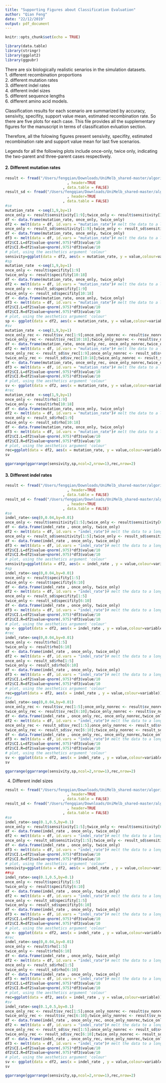 ```yaml
---
title: "Supporting Figures about Classification Evaluation"
author: "Qian Feng"
date: "22/12/2019"
output: pdf_document
---
```


```r
knitr::opts_chunk$set(echo = TRUE)
```

```r
library(data.table)
library(stringr)
library(ggplot2)
library(ggpubr)
```

There are six biologically realistic senarios in the simulation datasets.  
1. different recombination proportions  
2. different mutation rates  
3. different indel rates  
4. different indel sizes  
5. different sequence lengths  
6. different amino acid models.

Classification results for each scenario are summarized by accuracy, sensivity, specifity, support value mean, estimated recombination rate. So there are five plots for each case. This file provides all the supplementary figures for the manuscript in terms of classification evluation section.

Therefore, all the folowing figures present sensivity, specifity, estimated recombination rate and support value mean for last five scenarios. 

Legends for all the following plots include once-only, twice only, indicating the two-parent and three-parent cases respectively.

#### 2. Different mutation rates

```r
result <- fread("/Users/fengqian/Downloads/UniMelb_shared-master/algorithm_simulation/protein/snake_pipeline/final_results_mutation/results_all/simulation_50-50/result.csv"
                            , header=TRUE
                          , data.table = FALSE)
result_sd <- fread("/Users/fengqian/Downloads/UniMelb_shared-master/algorithm_simulation/protein/snake_pipeline/final_results_mutation/results_all/simulation_50-50/result_sd.csv"
                            , header=TRUE
                          , data.table = FALSE)
#se
mutation_rate  <-seq(1,9,by=1)
once_only <- result$sensitivity[1:9];twice_only <- result$sensitivity[10:18]
df <- data.frame(mutation_rate, once_only, twice_only)
df2 <- melt(data = df, id.vars = "mutation_rate")# melt the data to a long format
once_only <- result_sd$sensitivity[1:9];twice_only <- result_sd$sensitivity[10:18]
df <- data.frame(mutation_rate, once_only, twice_only)
df3 <- melt(data = df, id.vars = "mutation_rate")# melt the data to a long format
df2$CI.L=df2$value-qnorm(.975)*df3$value/10
df2$CI.R=df2$value+qnorm(.975)*df3$value/10
# plot, using the aesthetics argument 'colour'
sensivity=ggplot(data = df2, aes(x = mutation_rate, y = value,colour=variable)) + geom_line()+geom_point()+geom_errorbar(width=.001, aes(ymin=CI.L, ymax=CI.R))+scale_x_continuous(breaks=c(1,2,3,4,5,6,7,8,9),labels=c("0.2","0.4", "0.6","0.8","1","2","3","4","5"))+scale_y_continuous(breaks=seq(0.48,0.96,by=0.03),limits=c(0.48,0.96))+ylab("Sensitivity")+xlab("Branch length multiplier")+theme(legend.position = "none")
#sp
mutation_rate  <-seq(1,9,by=1)
once_only <- result$specifity[1:9]
twice_only <- result$specifity[10:18]
df <- data.frame(mutation_rate, once_only, twice_only)
df2 <- melt(data = df, id.vars = "mutation_rate")# melt the data to a long format
once_only <- result_sd$specifity[1:9]
twice_only <- result_sd$specifity[10:18]
df <- data.frame(mutation_rate, once_only, twice_only)
df3 <- melt(data = df, id.vars = "mutation_rate")# melt the data to a long format
df2$CI.L=df2$value-qnorm(.975)*df3$value/10
df2$CI.R=df2$value+qnorm(.975)*df3$value/10
# plot, using the aesthetics argument 'colour'
sp <- ggplot(data = df2, aes(x = mutation_rate, y = value,colour=variable)) + geom_line()+geom_point()+geom_errorbar(width=.001, aes(ymin=CI.L, ymax=CI.R))+scale_x_continuous(breaks=c(1,2,3,4,5,6,7,8,9),labels=c("0.2","0.4", "0.6","0.8","1","2","3","4","5"))+scale_y_continuous(breaks=seq(0.64,0.91,by=0.02),limits=c(0.64,0.91))+ylab("Specifity")+xlab("Branch length multiplier")+theme(legend.position = "none")
#sv
mutation_rate  <-seq(1,9,by=1)
once_only_rec <- result$sv_rec[1:9];once_only_nonrec <- result$sv_nonrec[1:9];
twice_only_rec <- result$sv_rec[10:18];twice_only_nonrec <- result$sv_nonrec[10:18];
df <- data.frame(mutation_rate, once_only_rec, once_only_nonrec,twice_only_rec,twice_only_nonrec)
df2 <- melt(data = df, id.vars = "mutation_rate")# melt the data to a long format
once_only_rec <- result_sd$sv_rec[1:9];once_only_nonrec <- result_sd$sv_nonrec[1:9];
twice_only_rec <- result_sd$sv_rec[10:18];twice_only_nonrec <- result_sd$sv_nonrec[10:18];
df <- data.frame(mutation_rate, once_only_rec, once_only_nonrec,twice_only_rec,twice_only_nonrec)
df3 <- melt(data = df, id.vars = "mutation_rate")# melt the data to a long format
df2$CI.L=df2$value-qnorm(.975)*df3$value/10
df2$CI.R=df2$value+qnorm(.975)*df3$value/10
# plot, using the aesthetics argument 'colour'
sv <- ggplot(data = df2, aes(x = mutation_rate, y = value,colour=variable)) + geom_line()+geom_point()+geom_errorbar(width=.001, aes(ymin=CI.L, ymax=CI.R))+scale_x_continuous(breaks=c(1,2,3,4,5,6,7,8,9),labels=c("0.2","0.4", "0.6","0.8","1","2","3","4","5"))+scale_y_continuous(breaks=seq(0.64,0.90,by=0.02),limits=c(0.64,0.90))+ylab("Support value mean")+xlab("Branch length multiplier")
#rec
mutation_rate  <-seq(1,9,by=1)
once_only <- result$rho[1:9]
twice_only <- result$rho[10:18]
df <- data.frame(mutation_rate, once_only, twice_only)
df2 <- melt(data = df, id.vars = "mutation_rate")# melt the data to a long format
once_only <- result_sd$rho[1:9]
twice_only <- result_sd$rho[10:18]
df <- data.frame(mutation_rate, once_only, twice_only)
df3 <- melt(data = df, id.vars = "mutation_rate")# melt the data to a long format
df2$CI.L=df2$value-qnorm(.975)*df3$value/10
df2$CI.R=df2$value+qnorm(.975)*df3$value/10
# plot, using the aesthetics argument 'colour'
rec=ggplot(data = df2, aes(x = mutation_rate, y = value,colour=variable)) + geom_line()+geom_point()+geom_errorbar(width=.001, aes(ymin=CI.L, ymax=CI.R))+scale_x_continuous(breaks=c(1,2,3,4,5,6,7,8,9),labels=c("0.2","0.4", "0.6","0.8","1","2","3","4","5"))+scale_y_continuous(breaks=seq(0.002,0.01,by=0.002),limits=c(0.002,0.01))+ylab("Estimated recombination rate")+xlab("Branch length multiplier")
sv
```

```r
ggarrange(ggarrange(sensivity,sp,ncol=2,nrow=1),rec,nrow=2)
```


#### 3. Different indel rates

```r
result <- fread("/Users/fengqian/Downloads/UniMelb_shared-master/algorithm_simulation/protein/snake_pipeline/final_results_indels/results_all/simulation_50-50/results_rate/result.csv"
                            , header=TRUE
                          , data.table = FALSE)
result_sd <- fread("/Users/fengqian/Downloads/UniMelb_shared-master/algorithm_simulation/protein/snake_pipeline/final_results_indels/results_all/simulation_50-50/results_rate/result_sd.csv"
                            , header=TRUE
                          , data.table = FALSE)
#se
indel_rate<-seq(0,0.04,by=0.01)
once_only <- result$sensitivity[1:5];twice_only <- result$sensitivity[6:10]
df <- data.frame(indel_rate , once_only, twice_only)
df2 <- melt(data = df, id.vars = "indel_rate")# melt the data to a long format
once_only <- result_sd$sensitivity[1:5];twice_only <- result_sd$sensitivity[6:10]
df <- data.frame(indel_rate , once_only, twice_only)
df3 <- melt(data = df, id.vars = "indel_rate")# melt the data to a long format
df2$CI.L=df2$value-qnorm(.975)*df3$value/10
df2$CI.R=df2$value+qnorm(.975)*df3$value/10
# plot, using the aesthetics argument 'colour'
sensivity=ggplot(data = df2, aes(x = indel_rate , y = value,colour=variable)) + geom_line()+geom_point()+geom_errorbar(width=.001, aes(ymin=CI.L, ymax=CI.R))+scale_x_continuous(breaks=seq(min(indel_rate),max(indel_rate ),by=0.01))+scale_y_continuous(breaks=seq(0.70,0.91,by=0.02),limits=c(0.70,0.91))+ylab("Sensitivity")+xlab("Indel rate")+theme(legend.position = "none")
#sp
indel_rate<-seq(0,0.04,by=0.01)
once_only <- result$specifity[1:5]
twice_only <- result$specifity[6:10]
df <- data.frame(indel_rate , once_only, twice_only)
df2 <- melt(data = df, id.vars = "indel_rate")# melt the data to a long format
once_only <- result_sd$specifity[1:5]
twice_only <- result_sd$specifity[6:10]
df <- data.frame(indel_rate , once_only, twice_only)
df3 <- melt(data = df, id.vars = "indel_rate")# melt the data to a long format
df2$CI.L=df2$value-qnorm(.975)*df3$value/10
df2$CI.R=df2$value+qnorm(.975)*df3$value/10
# plot, using the aesthetics argument 'colour'
sp <- ggplot(data = df2, aes(x = indel_rate , y = value,colour=variable)) + geom_line()+geom_point()+geom_errorbar(width=.001, aes(ymin=CI.L, ymax=CI.R))+scale_x_continuous(breaks=seq(min(indel_rate),max(indel_rate ),by=0.01))+scale_y_continuous(breaks=seq(0.70,0.90,by=0.02),limits=c(0.70,0.90))+ylab("Specifity")+xlab("Indel rate")+theme(legend.position = "none")
#rec
indel_rate<-seq(0,0.04,by=0.01)
once_only <- result$rho[1:5]
twice_only <- result$rho[6:10]
df <- data.frame(indel_rate , once_only, twice_only)
df2 <- melt(data = df, id.vars = "indel_rate")# melt the data to a long format
once_only <- result_sd$rho[1:5]
twice_only <- result_sd$rho[6:10]
df <- data.frame(indel_rate , once_only, twice_only)
df3 <- melt(data = df, id.vars = "indel_rate")# melt the data to a long format
df2$CI.L=df2$value-qnorm(.975)*df3$value/10
df2$CI.R=df2$value+qnorm(.975)*df3$value/10
# plot, using the aesthetics argument 'colour'
rec=ggplot(data = df2, aes(x = indel_rate , y = value,colour=variable)) + geom_line()+geom_point()+geom_errorbar(width=.001, aes(ymin=CI.L, ymax=CI.R))+scale_x_continuous(breaks=seq(min(indel_rate),max(indel_rate ),by=0.01))+scale_y_continuous(breaks=seq(0.002,0.012,by=0.002),limits=c(0.002,0.012))+ylab("Estimated recombination rate")+xlab("Indel rate")
#sv
indel_rate<-seq(0,0.04,by=0.01)
once_only_rec <- result$sv_rec[1:5];once_only_nonrec <- result$sv_nonrec[1:5];
twice_only_rec <- result$sv_rec[6:10];twice_only_nonrec <- result$sv_nonrec[6:10];
df <- data.frame(indel_rate , once_only_rec, once_only_nonrec,twice_only_rec,twice_only_nonrec)
df2 <- melt(data = df, id.vars = "indel_rate")# melt the data to a long format
once_only_rec <- result_sd$sv_rec[1:5];once_only_nonrec <- result_sd$sv_nonrec[1:5];
twice_only_rec <- result_sd$sv_rec[6:10];twice_only_nonrec <- result_sd$sv_nonrec[6:10];
df <- data.frame(indel_rate , once_only_rec, once_only_nonrec,twice_only_rec,twice_only_nonrec)
df3 <- melt(data = df, id.vars = "indel_rate")# melt the data to a long format
df2$CI.L=df2$value-qnorm(.975)*df3$value/10
df2$CI.R=df2$value+qnorm(.975)*df3$value/10
# plot, using the aesthetics argument 'colour'
sv <- ggplot(data = df2, aes(x = indel_rate , y = value,colour=variable)) + geom_line()+geom_point()+geom_errorbar(width=.001, aes(ymin=CI.L, ymax=CI.R))+scale_x_continuous(breaks=seq(min(indel_rate),max(indel_rate ),by=0.01))+scale_y_continuous(breaks=seq(0.60,0.90,by=0.02),limits=c(0.60,0.90))+ylab("Support value mean")+xlab("Indel rate")
sv
```

```r
ggarrange(ggarrange(sensivity,sp,ncol=2,nrow=1),rec,nrow=2)
```

4. Different indel sizes

```r
result <- fread("/Users/fengqian/Downloads/UniMelb_shared-master/algorithm_simulation/protein/snake_pipeline/final_results_indels/results_all/simulation_50-50/results_q_rate/result.csv"
                            , header=TRUE
                          , data.table = FALSE)
result_sd <- fread("/Users/fengqian/Downloads/UniMelb_shared-master/algorithm_simulation/protein/snake_pipeline/final_results_indels/results_all/simulation_50-50/results_q_rate/result_sd.csv"
                            , header=TRUE
                          , data.table = FALSE)
#se
indel_rate<-seq(0.1,0.5,by=0.1)
once_only <- result$sensitivity[1:5];twice_only <- result$sensitivity[6:10]
df <- data.frame(indel_rate , once_only, twice_only)
df2 <- melt(data = df, id.vars = "indel_rate")# melt the data to a long format
once_only <- result_sd$sensitivity[1:5];twice_only <- result_sd$sensitivity[6:10]
df <- data.frame(indel_rate , once_only, twice_only)
df3 <- melt(data = df, id.vars = "indel_rate")# melt the data to a long format
df2$CI.L=df2$value-qnorm(.975)*df3$value/10
df2$CI.R=df2$value+qnorm(.975)*df3$value/10
# plot, using the aesthetics argument 'colour'
sensivity=ggplot(data = df2, aes(x = indel_rate , y = value,colour=variable)) + geom_line()+geom_point()+geom_errorbar(width=.001, aes(ymin=CI.L, ymax=CI.R))+scale_x_continuous(breaks=seq(min(indel_rate),max(indel_rate ),by=0.1))+scale_y_continuous(breaks=seq(0.74,0.95,by=0.02),limits=c(0.74,0.95))+ylab("Sensitivity")+xlab("Indel size (q)")+theme(legend.position = "none")
##sp
indel_rate<-seq(0.1,0.5,by=0.1)
once_only <- result$specifity[1:5]
twice_only <- result$specifity[6:10]
df <- data.frame(indel_rate , once_only, twice_only)
df2 <- melt(data = df, id.vars = "indel_rate")# melt the data to a long format
once_only <- result_sd$specifity[1:5]
twice_only <- result_sd$specifity[6:10]
df <- data.frame(indel_rate , once_only, twice_only)
df3 <- melt(data = df, id.vars = "indel_rate")# melt the data to a long format
df2$CI.L=df2$value-qnorm(.975)*df3$value/10
df2$CI.R=df2$value+qnorm(.975)*df3$value/10
# plot, using the aesthetics argument 'colour'
sp <- ggplot(data = df2, aes(x = indel_rate , y = value,colour=variable)) + geom_line()+geom_point()+geom_errorbar(width=.001, aes(ymin=CI.L, ymax=CI.R))+scale_x_continuous(breaks=seq(min(indel_rate),max(indel_rate ),by=0.1))+scale_y_continuous(breaks=seq(0.65,0.90,by=0.02),limits=c(0.65,0.90))+ylab("Specifity")+xlab("Indel size (q)")+theme(legend.position = "none")
#rec
indel_rate<-seq(0,0.04,by=0.01)
once_only <- result$rho[1:5]
twice_only <- result$rho[6:10]
df <- data.frame(indel_rate , once_only, twice_only)
df2 <- melt(data = df, id.vars = "indel_rate")# melt the data to a long format
once_only <- result_sd$rho[1:5]
twice_only <- result_sd$rho[6:10]
df <- data.frame(indel_rate , once_only, twice_only)
df3 <- melt(data = df, id.vars = "indel_rate")# melt the data to a long format
df2$CI.L=df2$value-qnorm(.975)*df3$value/10
df2$CI.R=df2$value+qnorm(.975)*df3$value/10
# plot, using the aesthetics argument 'colour'
rec=ggplot(data = df2, aes(x = indel_rate , y = value,colour=variable)) + geom_line()+geom_point()+geom_errorbar(width=.001, aes(ymin=CI.L, ymax=CI.R))+scale_x_continuous(breaks=seq(min(indel_rate),max(indel_rate ),by=0.01))+scale_y_continuous(breaks=seq(0.004,0.006,by=0.0002),limits=c(0.004,0.006))+ylab("Estimated recombination rate")+xlab("Indel size (q)")
#sv
indel_rate<-seq(0.1,0.5,by=0.1)
once_only_rec <- result$sv_rec[1:5];once_only_nonrec <- result$sv_nonrec[1:5];
twice_only_rec <- result$sv_rec[6:10];twice_only_nonrec <- result$sv_nonrec[6:10];
df <- data.frame(indel_rate , once_only_rec, once_only_nonrec,twice_only_rec,twice_only_nonrec)
df2 <- melt(data = df, id.vars = "indel_rate")# melt the data to a long format
once_only_rec <- result_sd$sv_rec[1:5];once_only_nonrec <- result_sd$sv_nonrec[1:5];
twice_only_rec <- result_sd$sv_rec[6:10];twice_only_nonrec <- result_sd$sv_nonrec[6:10];
df <- data.frame(indel_rate , once_only_rec, once_only_nonrec,twice_only_rec,twice_only_nonrec)
df3 <- melt(data = df, id.vars = "indel_rate")# melt the data to a long format
df2$CI.L=df2$value-qnorm(.975)*df3$value/10
df2$CI.R=df2$value+qnorm(.975)*df3$value/10
# plot, using the aesthetics argument 'colour'
sv <- ggplot(data = df2, aes(x = indel_rate , y = value,colour=variable)) + geom_line()+geom_point()+geom_errorbar(width=.001, aes(ymin=CI.L, ymax=CI.R))+scale_x_continuous(breaks=seq(min(indel_rate),max(indel_rate ),by=0.1))+scale_y_continuous(breaks=seq(0.65,0.90,by=0.02),limits=c(0.65,0.90))+ylab("Support value mean")+xlab("Indel size (q)")
sv
```

```r
ggarrange(ggarrange(sensivity,sp,ncol=2,nrow=1),rec,nrow=2)
```

